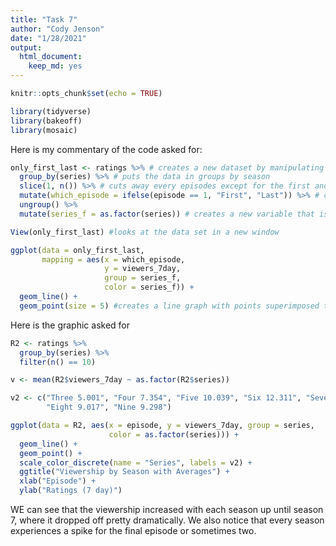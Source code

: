 ```yaml
---
title: "Task 7"
author: "Cody Jenson"
date: "1/28/2021"
output: 
  html_document: 
    keep_md: yes
---
```


```r
knitr::opts_chunk$set(echo = TRUE)
```

```r
library(tidyverse)
library(bakeoff)
library(mosaic)
```

Here is my commentary of the code asked for:

```r

only_first_last <- ratings %>% # creates a new dataset by manipulating ratings
  group_by(series) %>% # puts the data in groups by season
  slice(1, n()) %>% # cuts away every episodes except for the first and last episode
  mutate(which_episode = ifelse(episode == 1, "First", "Last")) %>% # creates a new variable to rename the first and last episodes as characters rather than numbers.
  ungroup() %>% 
  mutate(series_f = as.factor(series)) # creates a new variable that is the same as series but in a factor form rather than a character form

View(only_first_last) #looks at the data set in a new window

ggplot(data = only_first_last, 
       mapping = aes(x = which_episode, 
                     y = viewers_7day, 
                     group = series_f,
                     color = series_f)) +
  geom_line() +
  geom_point(size = 5) #creates a line graph with points superimposed to compare viewship of first episodes vs last episodes.


```

Here is the graphic asked for

```r
R2 <- ratings %>%
  group_by(series) %>%
  filter(n() == 10)

v <- mean(R2$viewers_7day ~ as.factor(R2$series))

v2 <- c("Three 5.001", "Four 7.354", "Five 10.039", "Six 12.311", "Seven 13.563",
        "Eight 9.017", "Nine 9.298")

ggplot(data = R2, aes(x = episode, y = viewers_7day, group = series,
                      color = as.factor(series))) +
  geom_line() +
  geom_point() + 
  scale_color_discrete(name = "Series", labels = v2) +
  ggtitle("Viewership by Season with Averages") +
  xlab("Episode") +
  ylab("Ratings (7 day)")

```

WE can see that the viewership increased with each season up until season 7, where it dropped off pretty dramatically. We also notice that every season experiences a spike for the final episode or sometimes two.

